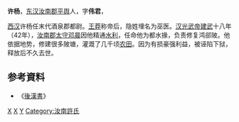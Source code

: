 '''许杨'''，[[东汉|东汉]][[汝南郡|汝南郡]][[平舆|平舆]]人，字'''伟君'''，

[[西汉|西汉]]许杨任末代酒泉郡都尉。[[王莽|王莽]]称帝后，隐姓埋名为巫医。[[汉光武帝|汉光武帝]][[建武_(东汉)|建武]]十八年（42年），[[汝南郡|汝南郡]][[太守|太守]][[邓晨|邓晨]]因他精通[[水利|水利]]，任命他为都水掾，负责修复鸿郤陂。他依据地势，修建很多陂塘，灌溉了几千顷[[农田|农田]]。因为有损豪强利益，被诬陷下狱，释放后不久去世。
== 参考資料 ==
*《[[後漢書|後漢書]]》

[[Category:平舆人|X]]
[[Category:东汉官員|X]]
[[Category:许姓|Y]]
[[Category:汝南許氏|Category:汝南許氏]]